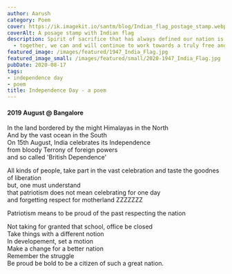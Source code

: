 ```yaml
---
author: Aarush
category: Poem
cover: https://ik.imagekit.io/santm/blog/Indian_flag_postage_stamp.webp
coverAlt: A posage stamp with Indian flag
description: Spirit of sacrifice that has always defined our nation is still alive
  - together, we can and will continue to work towards a truly free and just India.
featured_image: /images/featured/1947_India_Flag.jpg
featured_image_small: /images/featured/small/2020-1947_India_Flag.jpg
pubDate: 2020-08-17
tags:
- independence day
- poem
title: Independence Day - a poem
---
```


#### 2019 August  @ Bangalore ####

In the land bordered by the might Himalayas in the North  
And by the vast ocean in the South  
On 15th August, India celebrates its Independence  
from bloody Terrony of foreign powers  
and so called 'British Dependence'  


All kinds of people, take part in the vast celebration
and taste the goodnes of liberation  
but, one must understand  
that patriotism does not mean celebrating for one day  
and forgetting respect for motherland ZZZZZZZ  

Patriotism means to be proud of the past 
respecting the nation

Not taking for granted that school, office be closed  
Take things with a different notion  
In developement, set a motion  
Make a change for a better nation  
Remember the struggle  
Be proud be bold to be a citizen of such a great nation.